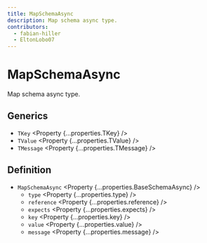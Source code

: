 ```yaml
---
title: MapSchemaAsync
description: Map schema async type.
contributors:
  - fabian-hiller
  - EltonLobo07
---
```



# MapSchemaAsync

Map schema async type.

## Generics

- `TKey` <Property {...properties.TKey} />
- `TValue` <Property {...properties.TValue} />
- `TMessage` <Property {...properties.TMessage} />

## Definition

- `MapSchemaAsync` <Property {...properties.BaseSchemaAsync} />
  - `type` <Property {...properties.type} />
  - `reference` <Property {...properties.reference} />
  - `expects` <Property {...properties.expects} />
  - `key` <Property {...properties.key} />
  - `value` <Property {...properties.value} />
  - `message` <Property {...properties.message} />
